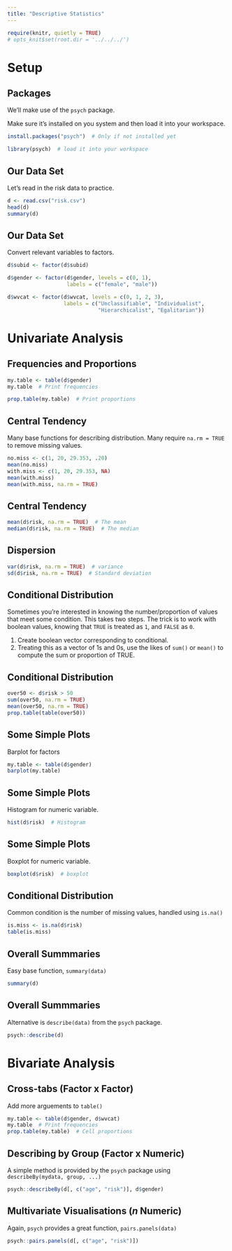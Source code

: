 ---
title: "Descriptive Statistics"
---

```{r setup, echo = F, warning = F}
require(knitr, quietly = TRUE)
# opts_knit$set(root.dir = '../../../')
```

# Setup

## Packages

We'll make use of the `psych` package.

Make sure it's installed on you system and then load it into your workspace.

```{r, eval = F}
install.packages("psych")  # Only if not installed yet
```

```{r, warning = F}
library(psych)  # load it into your workspace
```

## Our Data Set

Let's read in the risk data to practice.

```{r}
d <- read.csv("risk.csv")
head(d)
summary(d)
```

## Our Data Set

Convert relevant variables to factors.

```{r, results = "hide"}
d$subid <- factor(d$subid)

d$gender <- factor(d$gender, levels = c(0, 1),
                   labels = c("female", "male"))

d$wvcat <- factor(d$wvcat, levels = c(0, 1, 2, 3),
                  labels = c("Unclassifiable", "Individualist", 
                             "Hierarchicalist", "Egalitarian"))
```

# Univariate Analysis

## Frequencies and Proportions

```{r}
my.table <- table(d$gender)
my.table  # Print frequencies

prop.table(my.table)  # Print proportions
```

## Central Tendency

Many base functions for describing distribution. Many require `na.rm = TRUE` to remove missing values.

```{r}
no.miss <- c(1, 20, 29.353, .20)
mean(no.miss)
with.miss <- c(1, 20, 29.353, NA)
mean(with.miss)
mean(with.miss, na.rm = TRUE)
```

## Central Tendency

```{r}
mean(d$risk, na.rm = TRUE)  # The mean
median(d$risk, na.rm = TRUE)  # The median
```

## Dispersion

```{r}
var(d$risk, na.rm = TRUE)  # variance
sd(d$risk, na.rm = TRUE)  # Standard deviation
```

## Conditional Distribution

Sometimes you're interested in knowing the number/proportion of values that meet some condition. This takes two steps. The trick is to work with boolean values, knowing that `TRUE` is treated as `1`, and `FALSE` as `0`.

1. Create boolean vector corresponding to conditional.
2. Treating this as a vector of 1s and 0s, use the likes of `sum()` or `mean()` to compute the sum or proportion of TRUE.

## Conditional Distribution

```{r}
over50 <- d$risk > 50
sum(over50, na.rm = TRUE)
mean(over50, na.rm = TRUE)
prop.table(table(over50))
```

## Some Simple Plots

Barplot for factors

```{r}
my.table <- table(d$gender)
barplot(my.table)
```

## Some Simple Plots

Histogram for numeric variable.

```{r}
hist(d$risk)  # Histogram
```

## Some Simple Plots

Boxplot for numeric variable.

```{r}
boxplot(d$risk)  # boxplot
```

## Conditional Distribution

Common condition is the number of missing values, handled using `is.na()`

```{r}
is.miss <- is.na(d$risk)
table(is.miss)
```

## Overall Summmaries

Easy base function, `summary(data)`

```{r}
summary(d)
```

## Overall Summmaries

Alternative is `describe(data)` from the `psych` package.

```{r}
psych::describe(d)
```

# Bivariate Analysis

## Cross-tabs (Factor x Factor)

Add more arguements to `table()`

```{r}
my.table <- table(d$gender, d$wvcat)
my.table  # Print frequencies
prop.table(my.table)  # Cell proportions
```

## Describing by Group (Factor x Numeric)

A simple method is provided by the `psych` package using `describeBy(mydata, group, ...)`

```{r}
psych::describeBy(d[, c("age", "risk")], d$gender)
```

## Multivariate Visualisations (*n* Numeric) 

Again, `psych` provides a great function, `pairs.panels(data)`

```{r}
psych::pairs.panels(d[, c("age", "risk")])
```